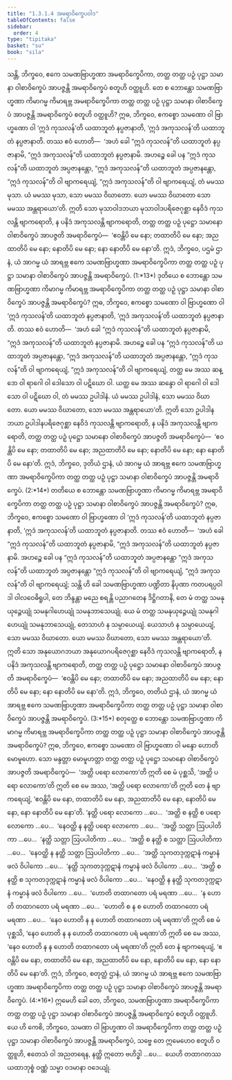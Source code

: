 ```yaml
---
title: "1.3.1.4 အမရာဝိက္ခေပဝါဒ"
tableOfContents: false
sidebar:
  order: 4
type: "tipitaka"
basket: "su"
book: "sila"
---
```



<DynamicBreadcrumb />

<Division number="61" book="sila" e="ch" v="6" p="23">

<Paragraph number="104" book="sila">
သန္တိ, ဘိက္ခဝေ, ဧကေ သမဏဗြာဟ္မဏာ အမရာဝိက္ခေပိကာ, တတ္ထ တတ္ထ ပဉှံ ပုဋ္ဌာ သမာနာ <Emphasis>ဝါစာဝိက္ခေပံ အာပဇ္ဇန္တိ အမရာဝိက္ခေပံ</Emphasis> စတူဟိ ဝတ္ထူဟိ. တေ စ ဘောန္တော သမဏဗြာဟ္မဏာ ကိမာဂမ္မ ကိမာရဗ္ဘ အမရာဝိက္ခေပိကာ တတ္ထ တတ္ထ ပဉှံ ပုဋ္ဌာ သမာနာ ဝါစာဝိက္ခေပံ အာပဇ္ဇန္တိ အမရာဝိက္ခေပံ စတူဟိ ဝတ္ထူဟိ?
</Paragraph>

</Division>
<Division number="62" book="sila" e="ch" v="6" p="23">

<Paragraph number="105" book="sila">
ဣဓ, ဘိက္ခဝေ, ဧကစ္စော သမဏော ဝါ ဗြာဟ္မဏော ဝါ ‘ဣဒံ ကုသလန်’တိ ယထာဘူတံ နပ္ပဇာနာတိ, ‘ဣဒံ အကုသလန်’တိ ယထာဘူတံ နပ္ပဇာနာတိ. တဿ ဧဝံ ဟောတိ—  ‘အဟံ ခေါ “ဣဒံ ကုသလန်”တိ ယထာဘူတံ နပ္ပဇာနာမိ, “ဣဒံ အကုသလန်”တိ ယထာဘူတံ နပ္ပဇာနာမိ. အဟဉ္စေ ခေါ ပန “ဣဒံ ကုသလန်”တိ ယထာဘူတံ အပ္ပဇာနန္တော, “ဣဒံ အကုသလန်”တိ ယထာဘူတံ အပ္ပဇာနန္တော, “ဣဒံ ကုသလန်”တိ ဝါ ဗျာကရေယျံ, “ဣဒံ အကုသလန်”တိ ဝါ ဗျာကရေယျံ, တံ မမဿ မုသာ. ယံ မမဿ မုသာ, သော မမဿ ဝိဃာတော. ယော မမဿ ဝိဃာတော သော မမဿ အန္တရာယော’တိ. ဣတိ သော <Emphasis>မုသာဝါဒဘယာ မုသာဝါဒပရိဇေဂုစ္ဆာ</Emphasis> နေဝိဒံ ကုသလန္တိ ဗျာကရောတိ, န ပနိဒံ အကုသလန္တိ ဗျာကရောတိ, တတ္ထ တတ္ထ ပဉှံ ပုဋ္ဌော သမာနော ဝါစာဝိက္ခေပံ အာပဇ္ဇတိ အမရာဝိက္ခေပံ—  ‘<Emphasis>ဧဝန္တိပိ မေ နော; တထာတိပိ မေ နော; အညထာတိပိ မေ နော; နောတိပိ မေ နော; နော နောတိပိ မေ နော</Emphasis>’တိ. ဣဒံ, ဘိက္ခဝေ, ပဌမံ ဌာနံ, ယံ အာဂမ္မ ယံ အာရဗ္ဘ ဧကေ သမဏဗြာဟ္မဏာ အမရာဝိက္ခေပိကာ တတ္ထ တတ္ထ ပဉှံ ပုဋ္ဌာ သမာနာ ဝါစာဝိက္ခေပံ အာပဇ္ဇန္တိ အမရာဝိက္ခေပံ. (1:*13*)
</Paragraph>

</Division>
<Division number="63" book="sila" e="ch" v="6" p="24">

<Paragraph number="106" book="sila">
ဒုတိယေ စ ဘောန္တော သမဏဗြာဟ္မဏာ ကိမာဂမ္မ ကိမာရဗ္ဘ အမရာဝိက္ခေပိကာ တတ္ထ တတ္ထ ပဉှံ ပုဋ္ဌာ သမာနာ ဝါစာဝိက္ခေပံ အာပဇ္ဇန္တိ အမရာဝိက္ခေပံ? ဣဓ, ဘိက္ခဝေ, ဧကစ္စော သမဏော ဝါ ဗြာဟ္မဏော ဝါ ‘ဣဒံ ကုသလန်’တိ ယထာဘူတံ နပ္ပဇာနာတိ, ‘ဣဒံ အကုသလန်’တိ ယထာဘူတံ နပ္ပဇာနာတိ. တဿ ဧဝံ ဟောတိ—  ‘အဟံ ခေါ “ဣဒံ ကုသလန်”တိ ယထာဘူတံ နပ္ပဇာနာမိ, “ဣဒံ အကုသလန်”တိ ယထာဘူတံ နပ္ပဇာနာမိ. အဟဉ္စေ ခေါ ပန “ဣဒံ ကုသလန်”တိ ယထာဘူတံ အပ္ပဇာနန္တော, “ဣဒံ အကုသလန်”တိ ယထာဘူတံ အပ္ပဇာနန္တော, “ဣဒံ ကုသလန်”တိ ဝါ ဗျာကရေယျံ, “ဣဒံ အကုသလန်”တိ ဝါ ဗျာကရေယျံ, တတ္ထ မေ အဿ ဆန္ဒော ဝါ ရာဂေါ ဝါ ဒေါသော ဝါ ပဋိဃော ဝါ. ယတ္ထ မေ အဿ ဆန္ဒော ဝါ ရာဂေါ ဝါ ဒေါသော ဝါ ပဋိဃော ဝါ, တံ မမဿ ဥပါဒါနံ. ယံ မမဿ ဥပါဒါနံ, သော မမဿ ဝိဃာတော. ယော မမဿ ဝိဃာတော, သော မမဿ အန္တရာယော’တိ. ဣတိ သော <Emphasis>ဥပါဒါနဘယာ ဥပါဒါနပရိဇေဂုစ္ဆာ</Emphasis> နေဝိဒံ ကုသလန္တိ ဗျာကရောတိ, န ပနိဒံ အကုသလန္တိ ဗျာကရောတိ, တတ္ထ တတ္ထ ပဉှံ ပုဋ္ဌော သမာနော ဝါစာဝိက္ခေပံ အာပဇ္ဇတိ အမရာဝိက္ခေပံ—  ‘<Emphasis>ဧဝန္တိပိ မေ နော; တထာတိပိ မေ နော; အညထာတိပိ မေ နော; နောတိပိ မေ နော; နော နောတိပိ မေ နော</Emphasis>’တိ. ဣဒံ, ဘိက္ခဝေ, ဒုတိယံ ဌာနံ, ယံ အာဂမ္မ ယံ အာရဗ္ဘ ဧကေ သမဏဗြာဟ္မဏာ အမရာဝိက္ခေပိကာ တတ္ထ တတ္ထ ပဉှံ ပုဋ္ဌာ သမာနာ ဝါစာဝိက္ခေပံ အာပဇ္ဇန္တိ အမရာဝိက္ခေပံ. (2:*14*)
</Paragraph>

</Division>
<Division number="64" book="sila" e="ch" v="6" p="25">

<Paragraph number="107" book="sila">
တတိယေ စ ဘောန္တော သမဏဗြာဟ္မဏာ ကိမာဂမ္မ ကိမာရဗ္ဘ အမရာဝိက္ခေပိကာ တတ္ထ တတ္ထ ပဉှံ ပုဋ္ဌာ သမာနာ ဝါစာဝိက္ခေပံ အာပဇ္ဇန္တိ အမရာဝိက္ခေပံ? ဣဓ, ဘိက္ခဝေ, ဧကစ္စော သမဏော ဝါ ဗြာဟ္မဏော ဝါ ‘ဣဒံ ကုသလန်’တိ ယထာဘူတံ နပ္ပဇာနာတိ, ‘ဣဒံ အကုသလန်’တိ ယထာဘူတံ နပ္ပဇာနာတိ. တဿ ဧဝံ ဟောတိ—  ‘အဟံ ခေါ “ဣဒံ ကုသလန်”တိ ယထာဘူတံ နပ္ပဇာနာမိ, “ဣဒံ အကုသလန်”တိ ယထာဘူတံ နပ္ပဇာနာမိ. အဟဉ္စေ ခေါ ပန “ဣဒံ ကုသလန်”တိ ယထာဘူတံ အပ္ပဇာနန္တော “ဣဒံ အကုသလန်”တိ ယထာဘူတံ အပ္ပဇာနန္တော “ဣဒံ ကုသလန်”တိ ဝါ ဗျာကရေယျံ, “ဣဒံ အကုသလန်”တိ ဝါ ဗျာကရေယျံ; သန္တိ ဟိ ခေါ သမဏဗြာဟ္မဏာ ပဏ္ဍိတာ နိပုဏာ ကတပရပ္ပဝါဒါ ဝါလဝေဓိရူပါ, တေ ဘိန္ဒန္တာ မညေ စရန္တိ ပညာဂတေန ဒိဋ္ဌိဂတာနိ, တေ မံ တတ္ထ သမနုယုဉ္ဇေယျုံ သမနုဂါဟေယျုံ သမနုဘာသေယျုံ. ယေ မံ တတ္ထ သမနုယုဉ္ဇေယျုံ သမနုဂါဟေယျုံ သမနုဘာသေယျုံ, တေသာဟံ န သမ္ပာယေယျံ. ယေသာဟံ န သမ္ပာယေယျံ, သော မမဿ ဝိဃာတော. ယော မမဿ ဝိဃာတော, သော မမဿ အန္တရာယော’တိ. ဣတိ သော <Emphasis>အနုယောဂဘယာ အနုယောဂပရိဇေဂုစ္ဆာ</Emphasis> နေဝိဒံ ကုသလန္တိ ဗျာကရောတိ, န ပနိဒံ အကုသလန္တိ ဗျာကရောတိ, တတ္ထ တတ္ထ ပဉှံ ပုဋ္ဌော သမာနော ဝါစာဝိက္ခေပံ အာပဇ္ဇတိ အမရာဝိက္ခေပံ—  ‘<Emphasis>ဧဝန္တိပိ မေ နော; တထာတိပိ မေ နော; အညထာတိပိ မေ နော; နောတိပိ မေ နော; နော နောတိပိ မေ နော</Emphasis>’တိ. ဣဒံ, ဘိက္ခဝေ, တတိယံ ဌာနံ, ယံ အာဂမ္မ ယံ အာရဗ္ဘ ဧကေ သမဏဗြာဟ္မဏာ အမရာဝိက္ခေပိကာ တတ္ထ တတ္ထ ပဉှံ ပုဋ္ဌာ သမာနာ ဝါစာဝိက္ခေပံ အာပဇ္ဇန္တိ အမရာဝိက္ခေပံ. (3:*15*)
</Paragraph>

</Division>
<Division number="65" book="sila" e="ch" v="6" p="25">

<Paragraph number="108" book="sila">
စတုတ္ထေ စ ဘောန္တော သမဏဗြာဟ္မဏာ ကိမာဂမ္မ ကိမာရဗ္ဘ အမရာဝိက္ခေပိကာ တတ္ထ တတ္ထ ပဉှံ ပုဋ္ဌာ သမာနာ ဝါစာဝိက္ခေပံ အာပဇ္ဇန္တိ အမရာဝိက္ခေပံ? ဣဓ, ဘိက္ခဝေ, ဧကစ္စော သမဏော ဝါ ဗြာဟ္မဏော ဝါ မန္ဒော ဟောတိ မောမူဟော. သော <Emphasis>မန္ဒတ္တာ မောမူဟတ္တာ</Emphasis> တတ္ထ တတ္ထ ပဉှံ ပုဋ္ဌော သမာနော ဝါစာဝိက္ခေပံ အာပဇ္ဇတိ အမရာဝိက္ခေပံ—  ‘အတ္ထိ ပရော လောကော’တိ ဣတိ စေ မံ ပုစ္ဆသိ, ‘အတ္ထိ ပရော လောကော’တိ ဣတိ စေ မေ အဿ, ‘အတ္ထိ ပရော လောကော’တိ ဣတိ တေ နံ ဗျာကရေယျံ, ‘ဧဝန္တိပိ မေ နော, တထာတိပိ မေ နော, အညထာတိပိ မေ နော, နောတိပိ မေ နော, နော နောတိပိ မေ နော’တိ. ‘နတ္ထိ ပရော လောကော …ပေ…  ‘အတ္ထိ စ နတ္ထိ စ ပရော လောကော …ပေ…  ‘နေဝတ္ထိ န နတ္ထိ ပရော လောကော …ပေ…  ‘အတ္ထိ သတ္တာ ဩပပါတိကာ …ပေ…  ‘နတ္ထိ သတ္တာ ဩပပါတိကာ …ပေ…  ‘အတ္ထိ စ နတ္ထိ စ သတ္တာ ဩပပါတိကာ …ပေ…  ‘နေဝတ္ထိ န နတ္ထိ သတ္တာ ဩပပါတိကာ …ပေ…  ‘အတ္ထိ သုကတဒုက္ကဋာနံ ကမ္မာနံ ဖလံ ဝိပါကော …ပေ…  ‘နတ္ထိ သုကတဒုက္ကဋာနံ ကမ္မာနံ ဖလံ ဝိပါကော …ပေ…  ‘အတ္ထိ စ နတ္ထိ စ သုကတဒုက္ကဋာနံ ကမ္မာနံ ဖလံ ဝိပါကော …ပေ…  ‘နေဝတ္ထိ န နတ္ထိ သုကတဒုက္ကဋာနံ ကမ္မာနံ ဖလံ ဝိပါကော …ပေ…  ‘ဟောတိ တထာဂတော ပရံ မရဏာ …ပေ…  ‘န ဟောတိ တထာဂတော ပရံ မရဏာ …ပေ…  ‘ဟောတိ စ န စ ဟောတိ တထာဂတော ပရံ မရဏာ …ပေ…  ‘နေဝ ဟောတိ န န ဟောတိ တထာဂတော ပရံ မရဏာ’တိ ဣတိ စေ မံ ပုစ္ဆသိ, ‘နေဝ ဟောတိ န န ဟောတိ တထာဂတော ပရံ မရဏာ’တိ ဣတိ စေ မေ အဿ, ‘နေဝ ဟောတိ န န ဟောတိ တထာဂတော ပရံ မရဏာ’တိ ဣတိ တေ နံ ဗျာကရေယျံ, ‘<Emphasis>ဧဝန္တိပိ မေ နော, တထာတိပိ မေ နော, အညထာတိပိ မေ နော, နောတိပိ မေ နော, နော နောတိပိ မေ နော</Emphasis>’တိ. ဣဒံ, ဘိက္ခဝေ, စတုတ္ထံ ဌာနံ, ယံ အာဂမ္မ ယံ အာရဗ္ဘ ဧကေ သမဏဗြာဟ္မဏာ အမရာဝိက္ခေပိကာ တတ္ထ တတ္ထ ပဉှံ ပုဋ္ဌာ သမာနာ ဝါစာဝိက္ခေပံ အာပဇ္ဇန္တိ အမရာဝိက္ခေပံ. (4:*16*)
</Paragraph>

</Division>
<Division number="66" book="sila" e="ch" v="6" p="26">

<Paragraph number="109" book="sila">
ဣမေဟိ ခေါ တေ, ဘိက္ခဝေ, သမဏဗြာဟ္မဏာ အမရာဝိက္ခေပိကာ တတ္ထ တတ္ထ ပဉှံ ပုဋ္ဌာ သမာနာ ဝါစာဝိက္ခေပံ အာပဇ္ဇန္တိ အမရာဝိက္ခေပံ စတူဟိ ဝတ္ထူဟိ. ယေ ဟိ ကေစိ, ဘိက္ခဝေ, သမဏာ ဝါ ဗြာဟ္မဏာ ဝါ အမရာဝိက္ခေပိကာ တတ္ထ တတ္ထ ပဉှံ ပုဋ္ဌာ သမာနာ ဝါစာဝိက္ခေပံ အာပဇ္ဇန္တိ အမရာဝိက္ခေပံ, သဗ္ဗေ တေ ဣမေဟေဝ စတူဟိ ဝတ္ထူဟိ, ဧတေသံ ဝါ အညတရေန, နတ္ထိ ဣတော ဗဟိဒ္ဓါ …ပေ…  ယေဟိ တထာဂတဿ ယထာဘုစ္စံ ဝဏ္ဏံ သမ္မာ ဝဒမာနာ ဝဒေယျုံ.
</Paragraph>
</Division>